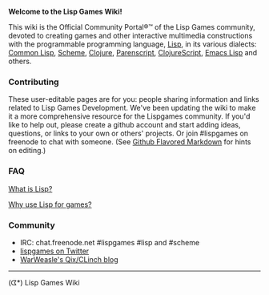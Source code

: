 '''Welcome to the Lisp Games Wiki!'''

This wiki is the Official Community Portal®™ of the Lisp Games community, devoted to creating games and other interactive multimedia constructions with the programmable programming language, [https://en.wikipedia.org/wiki/Lisp_(programming_language) Lisp], in its various dialects: [https://en.wikipedia.org/wiki/Common_Lisp Common Lisp], [https://en.wikipedia.org/wiki/Scheme_(programming_language) Scheme], [https://en.wikipedia.org/wiki/Clojure Clojure], [https://github.com/vsedach/Parenscript Parenscript], [https://clojurescript.org ClojureScript], [https://en.wikipedia.org/wiki/Emacs_Lisp Emacs Lisp] and others. 


=== Contributing ===
These user-editable pages are for you: people sharing information and links related to Lisp Games Development.
We've been updating the wiki to make it a more comprehensive resource for the Lispgames community. If you'd like to help out, please create a github account and start adding ideas, questions, or links to your own or others' projects. Or join #lispgames on freenode to chat with someone. (See [https://help.github.com/articles/github-flavored-markdown/ Github Flavored Markdown] for hints on editing.)


=== FAQ ===
[[What is Lisp?]]

[[Why use Lisp for games?]]

=== Community ===
* IRC: chat.freenode.net #lispgames #lisp and #scheme
* [http://twitter.com/lispgames lispgames on Twitter]
* [http://lisp-qix.blogspot.com WarWeasle's Qix/CLinch blog]


----

(ᗧ*) Lisp Games Wiki
